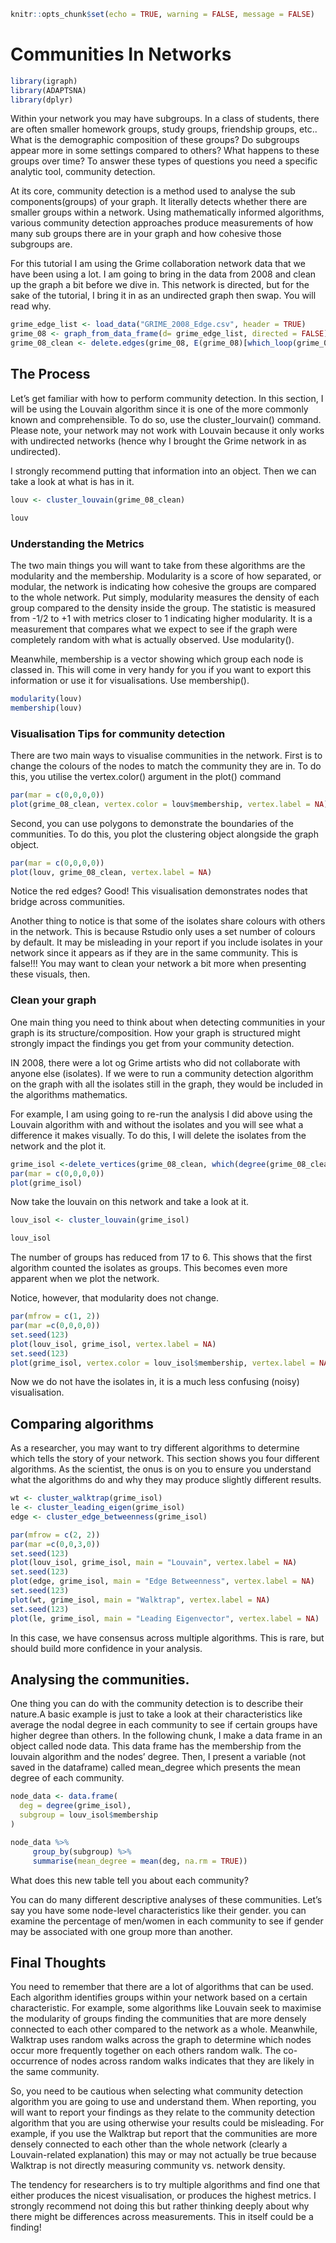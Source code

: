 ```r
knitr::opts_chunk$set(echo = TRUE, warning = FALSE, message = FALSE)
```

# Communities In Networks

```r
library(igraph)
library(ADAPTSNA)
library(dplyr)
```

Within your network you may have subgroups. In a class of students, there are often smaller homework groups, study groups, friendship groups, etc.. What is the demographic composition of these groups? Do subgroups appear more in some settings compared to others? What happens to these groups over time? To answer these types of questions you need a specific analytic tool, community detection.

At its core, community detection is a method used to analyse the sub components(groups) of your graph. It literally detects whether there are smaller groups within a network. Using mathematically informed algorithms, various community detection approaches produce measurements of how many sub groups there are in your graph and how cohesive those subgroups are.

For this tutorial I am using the Grime collaboration network data that we have been using a lot. I am going to bring in the data from 2008 and clean up the graph a bit before we dive in. This network is directed, but for the sake of the tutorial, I bring it in as an undirected graph then swap. You will read why.

```r
grime_edge_list <- load_data("GRIME_2008_Edge.csv", header = TRUE)
grime_08 <- graph_from_data_frame(d= grime_edge_list, directed = FALSE)
grime_08_clean <- delete.edges(grime_08, E(grime_08)[which_loop(grime_08)])

```

## The Process

Let's get familiar with how to perform community detection. In this section, I will be using the Louvain algorithm since it is one of the more commonly known and comprehensible. To do so, use the cluster_lourvain() command. Please note, your network may not work with Louvain because it only works with undirected networks (hence why I brought the Grime network in as undirected).

I strongly recommend putting that information into an object. Then we can take a look at what is has in it.

```r
louv <- cluster_louvain(grime_08_clean)

louv
```

### Understanding the Metrics

The two main things you will want to take from these algorithms are the modularity and the membership. Modularity is a score of how separated, or modular, the network is indicating how cohesive the groups are compared to the whole network. Put simply, modularity measures the density of each group compared to the density inside the group. The statistic is measured from -1/2 to +1 with metrics closer to 1 indicating higher modularity. It is a measurement that compares what we expect to see if the graph were completely random with what is actually observed. Use modularity().

Meanwhile, membership is a vector showing which group each node is classed in. This will come in very handy for you if you want to export this information or use it for visualisations. Use membership().

```r
modularity(louv)
membership(louv)
```

### Visualisation Tips for community detection

There are two main ways to visualise communities in the network. First is to change the colours of the nodes to match the community they are in. To do this, you utilise the vertex.color() argument in the plot() command

```r
par(mar = c(0,0,0,0))
plot(grime_08_clean, vertex.color = louv$membership, vertex.label = NA)
```

Second, you can use polygons to demonstrate the boundaries of the communities. To do this, you plot the clustering object alongside the graph object.

```r
par(mar = c(0,0,0,0))
plot(louv, grime_08_clean, vertex.label = NA)
```

Notice the red edges? Good! This visualisation demonstrates nodes that bridge across communities.

Another thing to notice is that some of the isolates share colours with others in the network. This is because Rstudio only uses a set number of colours by default. It may be misleading in your report if you include isolates in your network since it appears as if they are in the same community. This is false!!! You may want to clean your network a bit more when presenting these visuals, then.

### Clean your graph

One main thing you need to think about when detecting communities in your graph is its structure/composition. How your graph is structured might strongly impact the findings you get from your community detection.

IN 2008, there were a lot og Grime artists who did not collaborate with anyone else (isolates). If we were to run a community detection algorithm on the graph with all the isolates still in the graph, they would be included in the algorithms mathematics.

For example, I am using going to re-run the analysis I did above using the Louvain algorithm with and without the isolates and you will see what a difference it makes visually. To do this, I will delete the isolates from the network and the plot it.

```r
grime_isol <-delete_vertices(grime_08_clean, which(degree(grime_08_clean)==0))
par(mar = c(0,0,0,0))
plot(grime_isol)
```

Now take the louvain on this network and take a look at it.

```r
louv_isol <- cluster_louvain(grime_isol)

louv_isol
```

The number of groups has reduced from 17 to 6. This shows that the first algorithm counted the isolates as groups. This becomes even more apparent when we plot the network.

Notice, however, that modularity does not change.

```r
par(mfrow = c(1, 2))
par(mar =c(0,0,0,0))
set.seed(123)
plot(louv_isol, grime_isol, vertex.label = NA)
set.seed(123)
plot(grime_isol, vertex.color = louv_isol$membership, vertex.label = NA)
```

Now we do not have the isolates in, it is a much less confusing (noisy) visualisation.

## Comparing algorithms

As a researcher, you may want to try different algorithms to determine which tells the story of your network. This section shows you four different algorithms. As the scientist, the onus is on you to ensure you understand what the algorithms do and why they may produce slightly different results.

```r
wt <- cluster_walktrap(grime_isol)
le <- cluster_leading_eigen(grime_isol)
edge <- cluster_edge_betweenness(grime_isol)

par(mfrow = c(2, 2))
par(mar =c(0,0,3,0))
set.seed(123)
plot(louv_isol, grime_isol, main = "Louvain", vertex.label = NA)
set.seed(123)
plot(edge, grime_isol, main = "Edge Betweenness", vertex.label = NA)
set.seed(123)
plot(wt, grime_isol, main = "Walktrap", vertex.label = NA)
set.seed(123)
plot(le, grime_isol, main = "Leading Eigenvector", vertex.label = NA)
```

In this case, we have consensus across multiple algorithms. This is rare, but should build more confidence in your analysis.

## Analysing the communities.

One thing you can do with the community detection is to describe their nature.A basic example is just to take a look at their characteristics like average the nodal degree in each community to see if certain groups have higher degree than others. In the following chunk, I make a data frame in an object called node data. This data frame has the membership from the louvain algorithm and the nodes' degree. Then, I present a variable (not saved in the dataframe) called mean_degree which presents the mean degree of each community.

```r
node_data <- data.frame(
  deg = degree(grime_isol),
  subgroup = louv_isol$membership
)

node_data %>%
     group_by(subgroup) %>%
     summarise(mean_degree = mean(deg, na.rm = TRUE))
```

What does this new table tell you about each community?

You can do many different descriptive analyses of these communities. Let's say you have some node-level characteristics like their gender. you can examine the percentage of men/women in each community to see if gender may be associated with one group more than another.

## Final Thoughts

You need to remember that there are a lot of algorithms that can be used. Each algorithm identifies groups within your network based on a certain characteristic. For example, some algorithms like Louvain seek to maximise the modularity of groups finding the communities that are more densely connected to each other compared to the network as a whole. Meanwhile, Walktrap uses random walks across the graph to determine which nodes occur more frequently together on each others random walk. The co-occurrence of nodes across random walks indicates that they are likely in the same community.

So, you need to be cautious when selecting what community detection algorithm you are going to use and understand them. When reporting, you will want to report your findings as they relate to the community detection algorithm that you are using otherwise your results could be misleading. For example, if you use the Walktrap but report that the communities are more densely connected to each other than the whole network (clearly a Louvain-related explanation) this may or may not actually be true because Walktrap is not directly measuring community vs. network density.

The tendency for researchers is to try multiple algorithms and find one that either produces the nicest visualisation, or produces the highest metrics. I strongly recommend not doing this but rather thinking deeply about why there might be differences across measurements. This in itself could be a finding!
